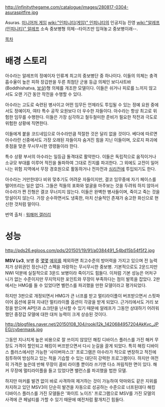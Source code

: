 http://infinitythegame.com/catalogue/images/280817-0304-asuraspitfire.jpg

Asuras. [[미니어처 게임]] [[wiki:"인피니티(게임)" 인피니티]]의 인공지능 진영 [[wiki:"알레프(인피니티)" 알레프]] 소속 중보병형 의체--타이즈만 입혀놓고 중보병이래--.

[[목차]]
= 배경 스토리 =
아수라는 알레프의 정예이자 인류계 최고의 중보병단 중 하나이다. 이들의 의체는 충격흡수율이 높은 피하 장갑판을 두른 최첨단 군용 등급 의체인 보디샤트바(Boddhishatva, [[보살]])형 의체를 개조한 모델이다. 이들은 쉬거나 피로를 느끼지 않고서도 오랜 기간 동안 작전을 수행할 수 있다. 

아수라는 고도로 숙련된 병사이고 어떤 임무든 언제라도 투입될 수 있는 정예 요원 중에서도 정예이자, 여타 특수 공작 요원보다 더 우수한 자들이다. 아수라는 항상 최고로 위험한 임무를 수행한다. 이들은 가장 심각하고 철두철미한 준비가 필요한 작전과 극도로 위험한 상황에 직면한다.

이들에게 붙을 코드네임으로 아수라만큼 적절한 것은 달리 없을 것이다. 베다에 따르면 아수라란 신중에서도 가장 오래된 자들이자 숨겨진 힘을 지닌 이들이며, 오로지 파괴에 촛점을 맞춘 무시무시한 영령들이라 한다.

특수 상황 부서의 아수라는 일등급 돌격대로 활약한다. 이들은 독립적으로 움직이거나 소규모 부대를 이루어 적진을 돌파하여 그대로 진지를 파괴한다. 그 외에도 교전이 일어나는 위험 지역에서 무장 경호원으로 활동하거나 전자전과 [[심리전]]에 투입되기도 한다.

아수라는 거만한데다 비위 맞추기도 어려운 자들이지만, 결코 임무중에 자기 페이스를 떨어뜨리는 일은 없다. 그들은 적들의 포화와 얼굴을 마주보는 것을 두려워 하지 않아서 아수라가 짠 진형은 결코 무너지지 않는다. 이들은 완벽한 병사들이며, 죽이고 죽는 것을 망설이지 않는다. 가장 순수하면서도 냉혹한, 마치 산술적인 존재가 숭고한 화신으로 현신한 것처럼 말이다.

번역 출처 : [[워해머 갤러리]]


= 성능 =
http://pds26.egloos.com/pds/201501/19/91/a0384491_54bd15b54f5f2.jpg

'''MSV Lv3''', 보병 중 [[소가랏|몇몇]] [[사제 기사|예외]]를 제외하면 최고수준의 방어력을 가지고 있으며 전 능력치가 상위권인 정신나간 스펙을 자랑하는 무시무시한 중보병. 기본적으로도 2운드지만 NWI 덕분에 실질적으로 3운드 보병이라 죽이기도 힘들다. 이처럼 기본 성능은 어처구니가 없는 수준이지만 무지막지한 포인트와 무장이 부족하다는 점이 발목을 잡았다. 2판에서는 HMG를 들 수 있었다면 벨런스를 파괴했을 만한 모델이라고 평가되었다.

하지만 3판으로 개정되면서 HMG가 큰 너프를 받고 멀티라이플이 버프받으면서 스핏파이어 옵션에 묻혀 지내던 멀티라이플 옵션이 각광을 받게 되었다. 근거리에서도 거리 보정을 받으며 AP탄과 쇼크탄을 난사할 수 있기 때문에 알레프가 그동안 상대하기 어려워했던 중장갑 모델에 대한 대처 능력이 크게 상승된 것이다.

http://blogfiles.naver.net/20150108_104/rooki12k_1420684957204AkKvc_JPEG/cybermask.jpg

그동안 지나치게 높은 비용으로 잘 쓰이지 않았던 해킹 디바이스 플러스를 가진 해커 무장도 가격이 할인되고 해킹이 버프받으면서 다시 눈길을 끌게 되었다. 특히 해킹 디바이스 플러스에서만 가능한 '사이버마스크' 프로그램은 아수라가 적으로 변장하고 적진에 침투하여 방심하고 있는 적을 기습할 수 있는 대단히 강력한 프로그램이다. 하지만 여전히 가격은 높은데 반해 무장이 콤비 라이플 뿐이라 쓰기엔 다소 꺼림칙한 면이 있다. 해커 무장에 멀티라이플을 들고 있었다면 밸런스를 파괴했을 법한 모델.

하지만 마커를 발견 없이 바로 사격하여 제거하는 것이 가능하여 악마와도 같은 지위를 차지하고 있던 MSV3이 단순히 발견을 자동으로 성공하는 수준으로 너프된데다 해킹 디바이스 플러스를 가진 모델들은 '화이트 노이즈' 프로그램으로 MSV를 가진 모델의 사격에 큰 페널티를 가할 수 있기 때문에 예전처럼 활개치긴 힘들다.
